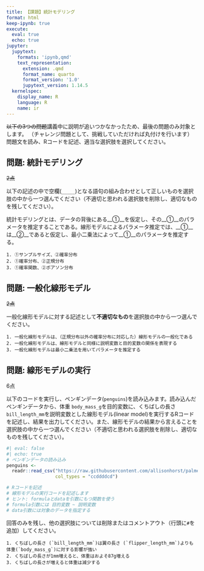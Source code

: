 ```yaml
---
title: 【課題】統計モデリング
format: html
keep-ipynb: true
execute: 
  eval: true
  echo: true
jupyter:
  jupytext:
    formats: 'ipynb,qmd'
    text_representation:
      extension: .qmd
      format_name: quarto
      format_version: '1.0'
      jupytext_version: 1.14.5
  kernelspec:
    display_name: R
    language: R
    name: ir
---
```


::: {.callout-important}

~~以下の3つの問題~~講義中に説明が追いつかなかったため、最後の問題のみ対象とします。
（チャレンジ問題として、挑戦していただければ丸付けを行います）
問題文を読み、Rコードを記述、適当な選択肢を選択してください。

:::


## 問題: 統計モデリング

~~2点~~

以下の記述の中で空欄(`_____`)となる語句の組み合わせとして正しいものを選択肢の中から一つ選んでください（不適切と思われる選択肢を削除し、適切なものを残してください）。

::: {.callout-note}

統計モデリングとは、データの背後にある__①__を仮定し、その__①__のパラメータを推定することである。線形モデルによるパラメータ推定では、__①__は__②__であると仮定し、最小二乗法によって__①__のパラメータを推定する。


:::

```
1. ①サンプルサイズ、②確率分布
2. ①確率分布、②正規分布
3. ①確率関数、②ポアソン分布
```


## 問題: 一般化線形モデル

~~2点~~

一般化線形モデルに対する記述として**不適切なもの**を選択肢の中から一つ選んでください。

```
1. 一般化線形モデルは、（正規分布以外の確率分布に対応した）線形モデルの一般化である
2. 一般化線形モデルは、線形モデルと同様に説明変数と目的変数の関係を表現する
3. 一般化線形モデルは最小二乗法を用いてパラメータを推定する
```


## 問題: 線形モデルの実行

6点

以下のコードを実行し、ペンギンデータ(`penguins`)を読み込みます。読み込んだペンギンデータから、体重 `body_mass_g`を目的変数に、くちばしの長さ `bill_length_mm`を説明変数とした線形モデル(linear model)を実行するRコードを記述し、結果を出力してください。また、線形モデルの結果から言えることを選択肢の中から一つ選んでください（不適切と思われる選択肢を削除し、適切なものを残してください）。

```r
#| eval: false
#| echo: true
# ペンギンデータの読み込み
penguins <- 
  readr::read_csv("https://raw.githubusercontent.com/allisonhorst/palmerpenguins/main/inst/extdata/penguins.csv",
                  col_types = "ccddddcd")
```

```r
# Rコードを記述
# 線形モデルの実行コードを記述します
# ヒント: formulaとdataを引数にもつ関数を使う
# formula引数には 目的変数 ~ 説明変数
# data引数には対象のデータを指定する
```


回答のみを残し、他の選択肢については削除またはコメントアウト（行頭に`#`を追加）してください。

```
1. くちばしの長さ (`bill_length_mm`)は翼の長さ (`flipper_length_mm`)よりも体重(`body_mass_g`)に対する影響が強い
2. くちばしの長さが1mm増えると、体重はおよそ87g増える
3. くちばしの長さが増えると体重は減少する
```
